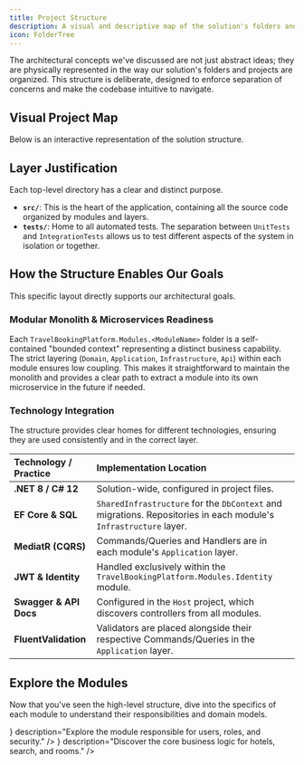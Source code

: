 ```yaml
---
title: Project Structure
description: A visual and descriptive map of the solution's folders and projects, showing how the architecture is physically organized.
icon: FolderTree
---
```



The architectural concepts we've discussed are not just abstract ideas; they are physically represented in the way our solution's folders and projects are organized. This structure is deliberate, designed to enforce separation of concerns and make the codebase intuitive to navigate.

## Visual Project Map

Below is an interactive representation of the solution structure.

<Files>
  <File name="TravelBookingPlatform.sln" />
  <Folder name="src/" defaultOpen>
    <Folder name="TravelBookingPlatform.Core/" defaultOpen>
      <File name="TravelBookingPlatform.Core.Domain/" />
      <File name="TravelBookingPlatform.Core.Application/" />
    </Folder>
    <Folder name="TravelBookingPlatform.Modules.Identity/" defaultOpen>
      <File name="TravelBookingPlatform.Modules.Identity.Api/" />
      <File name="TravelBookingPlatform.Modules.Identity.Infrastructure/" />
      <File name="TravelBookingPlatform.Modules.Identity.Application/" />
      <File name="TravelBookingPlatform.Modules.Identity.Domain/" />
    </Folder>
    <Folder name="TravelBookingPlatform.Modules.Hotels/" defaultOpen>
      <File name="TravelBookingPlatform.Modules.Hotels.Api/" />
      <File name="TravelBookingPlatform.Modules.Hotels.Infrastructure/" />
      <File name="TravelBookingPlatform.Modules.Hotels.Application/" />
      <File name="TravelBookingPlatform.Modules.Hotels.Domain/" />
    </Folder>
    <Folder name="TravelBookingPlatform.SharedInfrastructure/" defaultOpen>
      <File name="ApplicationDbContext.cs" />
      <File name="UnitOfWork.cs" />
      <File name="Migrations/" />
    </Folder>
    <Folder name="TravelBookingPlatform.Host/" defaultOpen>
      <File name="Program.cs" />
      <File name="appsettings.json" />
    </Folder>
  </Folder>
  <Folder name="tests/" defaultOpen>
    <File name="TravelBookingPlatform.IntegrationTests/" />
    <File name="TravelBookingPlatform.UnitTests/" />
  </Folder>
</Files>

## Layer Justification

Each top-level directory has a clear and distinct purpose.

- **`src/`**: This is the heart of the application, containing all the source code organized by modules and layers.
- **`tests/`**: Home to all automated tests. The separation between `UnitTests` and `IntegrationTests` allows us to test different aspects of the system in isolation or together.

## How the Structure Enables Our Goals

This specific layout directly supports our architectural goals.

### Modular Monolith & Microservices Readiness

Each `TravelBookingPlatform.Modules.<ModuleName>` folder is a self-contained "bounded context" representing a distinct business capability. The strict layering (`Domain`, `Application`, `Infrastructure`, `Api`) within each module ensures low coupling. This makes it straightforward to maintain the monolith and provides a clear path to extract a module into its own microservice in the future if needed.

### Technology Integration

The structure provides clear homes for different technologies, ensuring they are used consistently and in the correct layer.

| Technology / Practice  | Implementation Location                                                                                          |
| :--------------------- | :--------------------------------------------------------------------------------------------------------------- |
| **.NET 8 / C# 12**     | Solution-wide, configured in project files.                                                                      |
| **EF Core & SQL**      | `SharedInfrastructure` for the `DbContext` and migrations. Repositories in each module's `Infrastructure` layer. |
| **MediatR (CQRS)**     | Commands/Queries and Handlers are in each module's `Application` layer.                                          |
| **JWT & Identity**     | Handled exclusively within the `TravelBookingPlatform.Modules.Identity` module.                                  |
| **Swagger & API Docs** | Configured in the `Host` project, which discovers controllers from all modules.                                  |
| **FluentValidation**   | Validators are placed alongside their respective Commands/Queries in the `Application` layer.                    |

## Explore the Modules

Now that you've seen the high-level structure, dive into the specifics of each module to understand their responsibilities and domain models.

<Cards>
  <Card
    href="./identity-module"
    title="Next: Identity Module"
    icon={<UserCog />}
    description="Explore the module responsible for users, roles, and security."
  />
  <Card
    href="./hotel-module"
    title="Next: Hotel Module"
    icon={<BedDouble />}
    description="Discover the core business logic for hotels, search, and rooms."
  />
</Cards>
